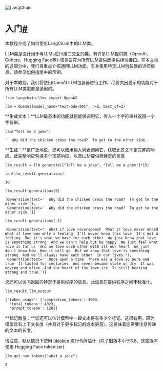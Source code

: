 

<Head>
  <script>
    {
      `(function() {
         var _hmt = _hmt || [];
(function() {
  var hm = document.createElement("script");
  hm.src = "https://hm.baidu.com/hm.js?e60fb290e204e04c5cb6f79b0ac1e697";
  var s = document.getElementsByTagName("script")[0]; 
  s.parentNode.insertBefore(hm, s);
})();
       })();`
    }
  </script>
</Head>

![LangChain](https://pica.zhimg.com/50/v2-56e8bbb52aa271012541c1fe1ceb11a2_r.gif)





入门[#](#getting-started "到此标题的永久链接")
===================================

本教程介绍了如何使用LangChain中的LLM类。

LLM类是设计用于与LLMs进行接口交互的类。有许多LLM提供商（OpenAI、Cohere、Hugging Face等)-该类旨在为所有LLM提供商提供标准接口。在本文档的这部分中，我们将重点介绍通用LLM功能。有关使用特定LLM包装器的详细信息，请参见[如何指南](how_to_guides.html)中的示例。

对于本教程，我们将使用OpenAI LLM包装器进行工作，尽管突出显示的功能对于所有LLM类型都是通用的。

```
from langchain.llms import OpenAI

```

```
llm = OpenAI(model_name="text-ada-001", n=2, best_of=2)

```

**生成文本：**LLM最基本的功能就是能够调用它，传入一个字符串并返回一个字符串。

```
llm("Tell me a joke")

```

```
'  Why did the chicken cross the road?  To get to the other side.'

```

**生成：**更广泛地说，您可以使用输入列表调用它，获取比仅文本更完整的响应。此完整响应包括多个顶部响应，以及LLM提供商特定的信息

```
llm_result = llm.generate(["Tell me a joke", "Tell me a poem"]*15)

```

```
len(llm_result.generations)

```

```
30

```

```
llm_result.generations[0]

```

```
[Generation(text='  Why did the chicken cross the road?  To get to the other side!'),
 Generation(text='  Why did the chicken cross the road?  To get to the other side.')]

```

```
llm_result.generations[-1]

```

```
[Generation(text="  What if love neverspeech  What if love never ended  What if love was only a feeling  I'll never know this love  It's not a feeling  But it's what we have for each other  We just know that love is something strong  And we can't help but be happy  We just feel what love is for us  And we love each other with all our heart  We just don't know how  How it will go  But we know that love is something strong  And we'll always have each other  In our lives."),
 Generation(text='  Once upon a time  There was a love so pure and true  It lasted for centuries  And never became stale or dry  It was moving and alive  And the heart of the love-ick  Is still beating strong and true.')]

```

您还可以访问返回的特定于提供程序的信息。此信息在提供程序之间**不**标准化。

```
llm_result.llm_output

```

```
{'token_usage': {'completion_tokens': 3903,
  'total_tokens': 4023,
  'prompt_tokens': 120}}

```

**标记数量：**您还可以估计模型中一段文本将有多少个标记。这很有用，因为模型具有上下文长度（并且对于更多标记的成本更高)，这意味着您需要注意传递的文本的长度。

请注意，默认情况下使用 [tiktoken](https://github.com/openai/tiktoken) 进行令牌估计（除了旧版本小于3.8，这些版本使用 Hugging Face tokenizer)

```
llm.get_num_tokens("what a joke")

```

```
3

```

